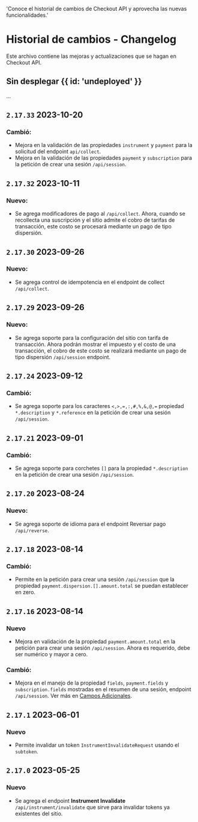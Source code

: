   'Conoce el historial de cambios de Checkout API y aprovecha las nuevas funcionalidades.'

# Historial de cambios - Changelog

Este archivo contiene las mejoras y actualizaciones que se hagan en Checkout API.

## Sin desplegar {{ id: 'undeployed' }}

...

## `2.17.33` 2023-10-20

### Cambió:

- Mejora en la validación de las propiedades `instrument` y `payment` para la solicitud del endpoint `api/collect`.
- Mejora en la validación de las propiedades `payment` y `subscription` para la petición de crear una sesión `/api/session`.

## `2.17.32` 2023-10-11

### Nuevo:

- Se agrega modificadores de pago al `/api/collect`. Ahora, cuando se recollecta una suscripción y el sitio admite el cobro de tarifas de transacción, este costo se procesará mediante un pago de tipo dispersión.

## `2.17.30` 2023-09-26

### Nuevo:

- Se agrega control de idempotencia en el endpoint de collect `/api/collect`.

## `2.17.29` 2023-09-26

### Nuevo:

- Se agrega soporte para la configuración del sitio con tarifa de transacción.  Ahora podrán mostrar el impuesto y el costo de una transacción, el cobro de este costo se realizará mediante un pago de tipo dispersión `/api/session` endpoint. 

## `2.17.24` 2023-09-12

### Cambió:

- Se agrega soporte para los caracteres `<,>,=,:,#,%,&,@,=` propiedad `*.description` y `*.reference` en la petición de crear una sesión `/api/session`.

## `2.17.21` 2023-09-01

### Cambió:

- Se agrega soporte para corchetes `[]` para la propiedad `*.description` en la petición de crear una sesión `/api/session`.

## `2.17.20` 2023-08-24

### Nuevo:

- Se agrega soporte de idioma para el endpoint Reversar pago `/api/reverse`.

## `2.17.18` 2023-08-14

### Cambió:

- Permite en la petición para crear una sesión `/api/session` que la propiedad `payment.dispersion.[].amount.total` se puedan establecer en zero.

## `2.17.16` 2023-08-14

### Nuevo

- Mejora en validación de la propiedad `payment.amount.total` en la petición para crear una sesión `/api/session`. Ahora es requerido, debe ser numérico y mayor a cero.

### Cambió:

- Mejora en el manejo de la propiedad `fields`, `payment.fields` y `subscription.fields` mostradas en el resumen de una sesión, endpoint `/api/session`.  Ver más en  [Campos Adicionales](/checkout/additional-fields).  

## `2.17.1` 2023-06-01

### Nuevo

- Permite invalidar un token `InstrumentInvalidateRequest` usando el `subtoken`.

## `2.17.0` 2023-05-25

### Nuevo

- Se agrega el endpoint **Instrument Invalidate** `/api/instrument/invalidate` que sirve para invalidar tokens ya existentes del sitio.

